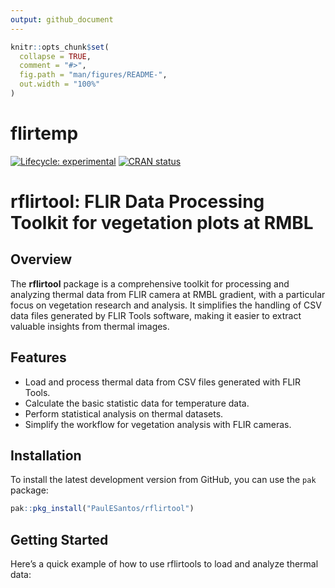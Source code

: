 ```yaml
---
output: github_document
---
```


<!-- README.md is generated from README.Rmd. Please edit that file -->

```r
knitr::opts_chunk$set(
  collapse = TRUE,
  comment = "#>",
  fig.path = "man/figures/README-",
  out.width = "100%"
)
```

# flirtemp

<!-- badges: start -->
[![Lifecycle: experimental](https://img.shields.io/badge/lifecycle-experimental-orange.svg)](https://lifecycle.r-lib.org/articles/stages.html#experimental)
[![CRAN status](https://www.r-pkg.org/badges/version/flirtemp)](https://CRAN.R-project.org/package=flirtemp)
<!-- badges: end -->

# rflirtool: FLIR Data Processing Toolkit for vegetation plots at RMBL

## Overview

The **rflirtool** package is a comprehensive toolkit for processing and analyzing thermal data from FLIR camera at RMBL gradient, with a particular focus on vegetation research and analysis. It simplifies the handling of CSV data files generated by FLIR Tools software, making it easier to extract valuable insights from thermal images.

## Features

- Load and process thermal data from CSV files generated with FLIR Tools.
- Calculate the basic statistic data for temperature data.
- Perform statistical analysis on thermal datasets.
- Simplify the workflow for vegetation analysis with FLIR cameras.

## Installation

To install the latest development version from GitHub, you can use the `pak` package:

``` r
pak::pkg_install("PaulESantos/rflirtool")
```


## Getting Started

Here's a quick example of how to use rflirtools to load and analyze thermal data:
